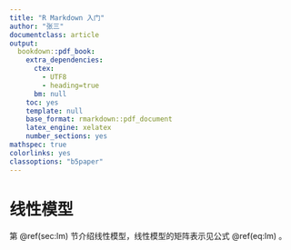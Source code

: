 ```yaml
---
title: "R Markdown 入门"
author: "张三"
documentclass: article
output: 
  bookdown::pdf_book: 
    extra_dependencies:
      ctex: 
        - UTF8
        - heading=true
      bm: null
    toc: yes
    template: null
    base_format: rmarkdown::pdf_document
    latex_engine: xelatex
    number_sections: yes
mathspec: true
colorlinks: yes
classoptions: "b5paper"    
---
```


# 线性模型 {#sec:lm}

第 \@ref(sec:lm) 节介绍线性模型，线性模型的矩阵表示见公式 \@ref(eq:lm) 。

```{=tex}
\begin{align} 
\bm{\mathsf{y}} = \bm{\mathsf{X}}\bm{\beta} + \bm{\epsilon}
(\#eq:lm)
\end{align}
```
